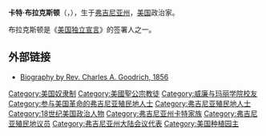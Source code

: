 '''卡特·布拉克斯顿'''（{{lang-en|Carter Braxton}}，{{bd|1736年|9月16日|1797年|10月10日|Braxton}}），生于[[弗吉尼亚州|弗吉尼亚州]]，[[美国|美国]]政治家。

布拉克斯顿是《[[美国独立宣言|美国独立宣言]]》的签署人之一。

==外部链接==
*[http://www.colonialhall.com/braxton/braxton.php Biography by Rev. Charles A. Goodrich, 1856]{{Wayback|url=http://www.colonialhall.com/braxton/braxton.php |date=20080512002650 }}

{{美国独立宣言签署人}}{{Authority control}}
{{DEFAULTSORT:Braxton, Carter}}
[[Category:美国奴隶制|Category:美国奴隶制]]
[[Category:美國聖公宗教徒|Category:美國聖公宗教徒]]
[[Category:威廉与玛丽学院校友|Category:威廉与玛丽学院校友]]
[[Category:参与美国革命的弗吉尼亚殖民地人士|Category:参与美国革命的弗吉尼亚殖民地人士]]
[[Category:弗吉尼亚殖民地人士|Category:弗吉尼亚殖民地人士]]
[[Category:18世纪美国政治人物|Category:18世纪美国政治人物]]
[[Category:弗吉尼亚州卡特家族|Category:弗吉尼亚州卡特家族]]
[[Category:弗吉尼亚殖民地议员|Category:弗吉尼亚殖民地议员]]
[[Category:弗吉尼亚州大陆会议代表|Category:弗吉尼亚州大陆会议代表]]
[[Category:美国种植园主|Category:美国种植园主]]